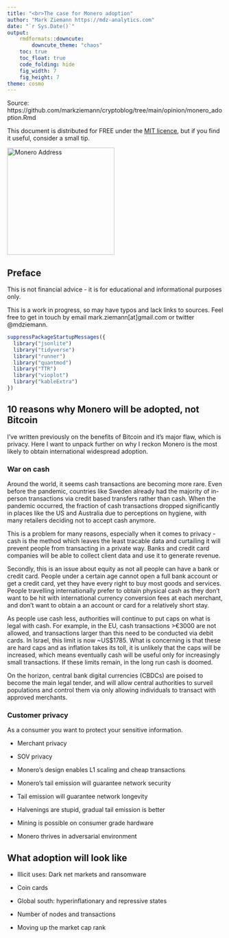 ```yaml
---
title: "<br>The case for Monero adoption"
author: "Mark Ziemann https://mdz-analytics.com"
date: "`r Sys.Date()`"
output:
    rmdformats::downcute:
        downcute_theme: "chaos"
    toc: true
    toc_float: true
    code_folding: hide
    fig_width: 7
    fig_height: 7
theme: cosmo
---
```


Source: https://github.com/markziemann/cryptoblog/tree/main/opinion/monero_adoption.Rmd

This document is distributed for FREE under the [MIT licence](https://github.com/markziemann/cryptoblog/blob/main/LICENSE),
but if you find it useful, consider a small tip.

<img src="images/donations.png" alt="Monero Address" height="250" width="250" border="0" />

## Preface

This is not financial advice - it is for educational and informational purposes only.

This is a work in progress, so may have typos and lack links to sources.
Feel free to get in touch by email mark.ziemann[at]gmail.com or twitter @mdziemann.

```r

suppressPackageStartupMessages({
  library("jsonlite")
  library("tidyverse")
  library("runner")
  library("quantmod")
  library("TTR")
  library("vioplot")
  library("kableExtra")
})

```

## 10 reasons why Monero will be adopted, not Bitcoin

I've written previously on the benefits of Bitcoin and it's major flaw, which is privacy.
Here I want to unpack further on why I reckon Monero is the most likely to obtain international 
widespread adoption.

### War on cash

Around the world, it seems cash transactions are becoming more rare.
Even before the pandemic, countries like Sweden already had the majority of in-person transactions via
credit based transfers rather than cash.
When the pandemic occurred, the fraction of cash transactions dropped significantly in places like the
US and Australia due to perceptions on hygiene, with many retailers deciding not to accept cash anymore.

This is a problem for many reasons, especially when it comes to privacy - cash is the method which 
leaves the least tracable data and curtailing it will prevent people from transacting in a private way.
Banks and credit card companies will be able to collect client data and use it to generate revenue.

Secondly, this is an issue about equity as not all people can have a bank or credit card.
People under a certain age cannot open a full bank account or get a credit card, yet they have every 
right to buy most goods and services.
People travelling internationally prefer to obtain physical cash as they don't want to be hit with
international currency conversion fees at each merchant, and don't want to obtain a an account or card
for a relatively short stay.

As people use cash less, authorities will continue to put caps on what is legal with cash.
For example, in the EU, cash transactions >€3000 are not allowed, and transactions larger than this 
need to be conducted via debit cards. 
In Israel, this limit is now ~US$1785.
What is concerning is that these are hard caps and as inflation takes its toll, it is unlikely that
the caps will be increased, which means eventually cash will be useful only for increasingly small
transactions.
If these limits remain, in the long run cash is doomed.

On the horizon, central bank digital currencies (CBDCs) are poised to become the main legal tender,
and will allow central authorities to surveil populations and control them via only allowing individuals
to transact with approved merchants.

### Customer privacy

As a consumer you want to protect your sensitive information.



* Merchant privacy

* SOV privacy

* Monero's design enables L1 scaling and cheap transactions

* Monero's tail emission will guarantee network security

* Tail emission will guarantee network longevity

* Halvenings are stupid, gradual tail emission is better

* Mining is possible on consumer grade hardware

* Monero thrives in adversarial environment

## What adoption will look like

* Illicit uses: Dark net markets and ransomware

* Coin cards

* Global south: hyperinflationary and repressive states

* Number of nodes and transactions

* Moving up the market cap rank
